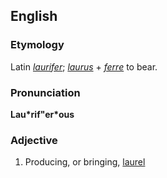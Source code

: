 ==English==

===Etymology===
Latin ''[[laurifer]]''; ''[[laurus]]'' + ''[[ferre]]'' to bear.

===Pronunciation===
'''Lau*rif"er*ous'''
{{rfp|lang=en}}

===Adjective===
{{head|en|adjective}}

# Producing, or bringing, [[laurel]]